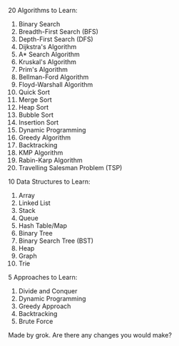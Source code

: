 20 Algorithms to Learn:
1. Binary Search
2. Breadth-First Search (BFS)
3. Depth-First Search (DFS)
4. Dijkstra's Algorithm
5. A* Search Algorithm
6. Kruskal's Algorithm
7. Prim's Algorithm
8. Bellman-Ford Algorithm
9. Floyd-Warshall Algorithm
10. Quick Sort
11. Merge Sort
12. Heap Sort
13. Bubble Sort
14. Insertion Sort
15. Dynamic Programming
16. Greedy Algorithm
17. Backtracking
18. KMP Algorithm
19. Rabin-Karp Algorithm
20. Travelling Salesman Problem (TSP)

10 Data Structures to Learn:
1. Array
2. Linked List
3. Stack
4. Queue
5. Hash Table/Map
6. Binary Tree
7. Binary Search Tree (BST)
8. Heap
9. Graph
10. Trie

5 Approaches to Learn:
1. Divide and Conquer
2. Dynamic Programming
3. Greedy Approach
4. Backtracking
5. Brute Force

Made by grok. Are there any changes you would make?
